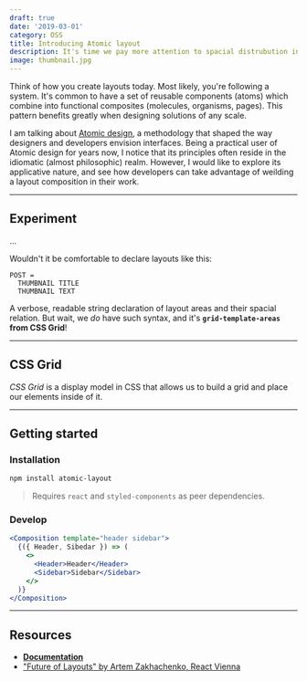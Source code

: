 ```yaml
---
draft: true
date: '2019-03-01'
category: OSS
title: Introducing Atomic layout
description: It's time we pay more attention to spacial distrubution in our layouts. Not only it would make a layout more flexible, but it would dramatically improve its readability and maintainability.
image: thumbnail.jpg
---
```


Think of how you create layouts today. Most likely, you're following a system. It's common to have a set of reusable components (atoms) which combine into functional composites (molecules, organisms, pages). This pattern benefits greatly when designing solutions of any scale.

I am talking about [Atomic design](#), a methodology that shaped the way designers and developers envision interfaces. Being a practical user of Atomic design for years now, I notice that its principles often reside in the idiomatic (almost philosophic) realm. However, I would like to explore its applicative nature, and see how developers can take advantage of weilding a layout composition in their work.

---

## Experiment

...

Wouldn't it be comfortable to declare layouts like this:

```
POST =
  THUMBNAIL TITLE
  THUMBNAIL TEXT
```

A verbose, readable string declaration of layout areas and their spacial relation. But wait, we _do_ have such syntax, and it's **`grid-template-areas` from CSS Grid**!

---

## CSS Grid

_CSS Grid_ is a display model in CSS that allows us to build a grid and place our elements inside of it.

---

## Getting started

### Installation

```bash
npm install atomic-layout
```

> Requires `react` and `styled-components` as peer dependencies.

### Develop

```jsx
<Composition template="header sidebar">
  {({ Header, Sibedar }) => (
    <>
      <Header>Header</Header>
      <Sidebar>Sidebar</Sidebar>
    </>
  )}
</Composition>
```

---

## Resources

- [**Documentation**](https://redd.gitbook.io/atomic-layout)
- ["Future of Layouts" by Artem Zakhachenko, React Vienna](https://www.youtube.com/watch?v=x_93DjN_bUA)
  <!-- - [Full-page example (ZEIT)](#) -->

